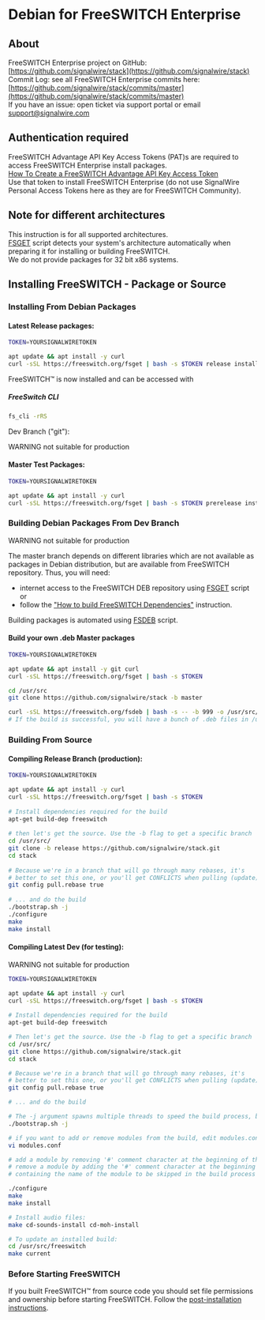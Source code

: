 
# Debian for FreeSWITCH Enterprise 

## About

FreeSWITCH Enterprise project on GitHub: [https://github.com/signalwire/stack](https://github.com/signalwire/stack)  
Commit Log: see all FreeSWITCH Enterprise commits here: [https://github.com/signalwire/stack/commits/master](https://github.com/signalwire/stack/commits/master)  
If you have an issue: open ticket via support portal or email support@signalwire.com

## Authentication required

FreeSWITCH Advantage API Key Access Tokens (PAT)s are required to access FreeSWITCH Enterprise install packages.  
[How To Create a FreeSWITCH Advantage API Key Access Token](../how-to-create-a-FSA-API-Key-access-token/index.mdx)  
Use that token to install FreeSWITCH Enterprise (do not use SignalWire Personal Access Tokens here as they are for FreeSWITCH Community).

## Note for different architectures

This instruction is for all supported architectures.  
[FSGET](https://github.com/signalwire/freeswitch/tree/master/scripts/packaging) script detects your system's architecture automatically when preparing it for installing or building FreeSWITCH.  
We do not provide packages for 32 bit x86 systems.

## Installing FreeSWITCH - Package or Source
### Installing From Debian Packages

#### Latest Release packages:

```bash
TOKEN=YOURSIGNALWIRETOKEN

apt update && apt install -y curl
curl -sSL https://freeswitch.org/fsget | bash -s $TOKEN release install
```

FreeSWITCH™ is now installed and can be accessed with

##### FreeSwitch CLI

```bash
fs_cli -rRS
```

Dev Branch ("git"):

WARNING not suitable for production

#### Master Test Packages:

```bash
TOKEN=YOURSIGNALWIRETOKEN

apt update && apt install -y curl
curl -sSL https://freeswitch.org/fsget | bash -s $TOKEN prerelease install
```

### Building Debian Packages From Dev Branch

WARNING not suitable for production

The master branch depends on different libraries which are not available as packages in Debian distribution, but are available from FreeSWITCH repository. Thus, you will need:  
- internet access to the FreeSWITCH DEB repository using [FSGET](https://github.com/signalwire/freeswitch/tree/master/scripts/packaging) script or  
- follow the ["How to build FreeSWITCH Dependencies"](https://github.com/signalwire/freeswitch/tree/master/scripts/packaging/build/dependencies) instruction.

Building packages is automated using [FSDEB](https://github.com/signalwire/freeswitch/tree/master/scripts/packaging/build) script.

#### Build your own .deb Master packages

```bash
TOKEN=YOURSIGNALWIRETOKEN

apt update && apt install -y git curl
curl -sSL https://freeswitch.org/fsget | bash -s $TOKEN

cd /usr/src
git clone https://github.com/signalwire/stack -b master

curl -sSL https://freeswitch.org/fsdeb | bash -s -- -b 999 -o /usr/src/fsdebs/ -w /usr/src/stack
# If the build is successful, you will have a bunch of .deb files in /usr/src/fsdebs
```

### Building From Source

#### Compiling Release Branch (production):

```bash
TOKEN=YOURSIGNALWIRETOKEN

apt update && apt install -y curl
curl -sSL https://freeswitch.org/fsget | bash -s $TOKEN
 
# Install dependencies required for the build
apt-get build-dep freeswitch
 
# then let's get the source. Use the -b flag to get a specific branch
cd /usr/src/
git clone -b release https://github.com/signalwire/stack.git
cd stack
 
# Because we're in a branch that will go through many rebases, it's
# better to set this one, or you'll get CONFLICTS when pulling (update).
git config pull.rebase true
 
# ... and do the build
./bootstrap.sh -j
./configure
make
make install
```

#### Compiling Latest Dev (for testing):

WARNING not suitable for production

```bash
TOKEN=YOURSIGNALWIRETOKEN

apt update && apt install -y curl
curl -sSL https://freeswitch.org/fsget | bash -s $TOKEN
 
# Install dependencies required for the build
apt-get build-dep freeswitch

# Then let's get the source. Use the -b flag to get a specific branch
cd /usr/src/
git clone https://github.com/signalwire/stack.git
cd stack

# Because we're in a branch that will go through many rebases, it's
# better to set this one, or you'll get CONFLICTS when pulling (update).
git config pull.rebase true

# ... and do the build

# The -j argument spawns multiple threads to speed the build process, but causes trouble on some systems
./bootstrap.sh -j

# if you want to add or remove modules from the build, edit modules.conf
vi modules.conf

# add a module by removing '#' comment character at the beginning of the line
# remove a module by adding the '#' comment character at the beginning of the line 
# containing the name of the module to be skipped in the build process

./configure
make
make install

# Install audio files:
make cd-sounds-install cd-moh-install

# To update an installed build:
cd /usr/src/freeswitch
make current
```

### Before Starting FreeSWITCH

If you built FreeSWITCH™ from source code you should set file permissions and ownership before starting FreeSWITCH. 
Follow the [post-installation instructions](./Deprecated-Installation-Instructions/Debian-Post-Install-Tasks_13172868.mdx#about).


